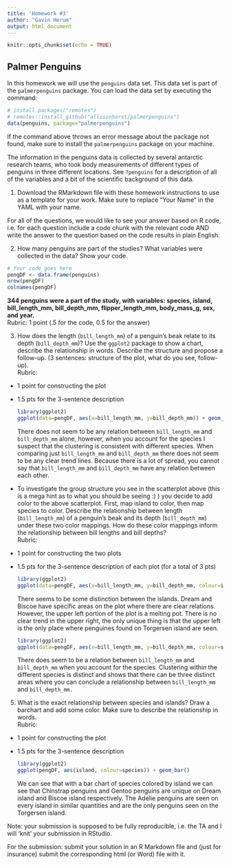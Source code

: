 ```yaml
---
title: 'Homework #3'
author: "Gavin Herum"
output: html_document
---
```


```r
knitr::opts_chunk$set(echo = TRUE)
```

## Palmer Penguins

In this homework we will use the `penguins` data set. This data set is part of the `palmerpenguins` package. You can load the data set by executing the command:

```r
# install.packages("remotes")
# remotes::install_github("allisonhorst/palmerpenguins")
data(penguins, package="palmerpenguins")
```

If the command above throws an error message about the package not found, make sure to install the `palmerpenguins` package on your machine.

The information in the penguins data is collected by several antarctic research teams, who took body measurements of different types of penguins in three different locations. See `?penguins` for a description of all of the variables and a bit of the scientific background of this data.

1.  Download the RMarkdown file with these homework instructions to use as a template for your work. Make sure to replace "Your Name" in the YAML with your name.

For all of the questions, we would like to see your answer based on R code, i.e. for each question include a code chunk with the relevant code AND write the answer to the question based on the code results in plain English.

2.  How many penguins are part of the studies? What variables were collected in the data? Show your code.

```r
# Your code goes here
pengDF <- data.frame(penguins)
nrow(pengDF)
colnames(pengDF)

```

**344 penguins were a part of the study, with variables: species, island, bill_length_mm, bill_depth_mm, flipper_length_mm, body_mass_g, sex, and year.**<br> Rubric: 1 point (.5 for the code, 0.5 for the answer)

3.  How does the length (`bill_length_mm`) of a penguin's beak relate to its depth (`bill_depth_mm`)? Use the `ggplot2` package to show a chart, describe the relationship in words. Describe the structure and propose a follow-up. (3 sentences: structure of the plot, what do you see, follow-up). <br> Rubric:

-   1 point for constructing the plot

-   1.5 pts for the 3-sentence description

    ```r
    library(ggplot2)
    ggplot(data=pengDF, aes(x=bill_length_mm, y=bill_depth_mm)) + geom_point()
    ```

    There does not seem to be any relation between `bill_length_mm` and `bill_depth_mm` alone, however, when you account for the species I suspect that the clustering is consistent with different species. When comparing just `bill_length_mm` and `bill_depth_mm` there does not seem to be any clear trend lines. Because there is a lot of spread, you cannot say that `bill_length_mm` and `bill_depth_mm` have any relation between each other.

-   To investigate the group structure you see in the scatterplot above (this is a mega hint as to what you should be seeing :) ) you decide to add color to the above scatterplot. First, map island to color, then map species to color. Describe the relationship between length (`bill_length_mm`) of a penguin's beak and its depth (`bill_depth_mm`) under these two color mappings. How do these color mappings inform the relationship between bill lengths and bill depths? <br> Rubric:

```{=html}
<!-- -->
```
-   1 point for constructing the two plots

-   1.5 pts for the 3-sentence description of each plot (for a total of 3 pts)

    ```r
    library(ggplot2)
    ggplot(data=pengDF, aes(x=bill_length_mm, y=bill_depth_mm, colour=island)) + geom_point()
    ```

    There seems to be some distinction between the islands. Dream and Biscoe have specific areas on the plot where there are clear relations. However, the upper left portion of the plot is a melting pot. There is no clear trend in the upper right, the only unique thing is that the upper left is the only place where penguines found on Torgersen island are seen.

    ```r
    library(ggplot2)
    ggplot(data=pengDF, aes(x=bill_length_mm, y=bill_depth_mm, colour=species)) + geom_point()
    ```

    There does seem to be a relation between `bill_length_mm` and `bill_depth_mm` when you account for the species. Clustering within the different species is distinct and shows that there can be three distinct areas where you can conclude a relationship between `bill_length_mm` and `bill_depth_mm.`

5.  What is the exact relationship between species and islands? Draw a barchart and add some color. Make sure to describe the relationship in words.<br> Rubric:

-   1 point for constructing the plot

-   1.5 pts for the 3-sentence description

    ```r
    library(ggplot2)
    ggplot(pengDF, aes(island, colour=species)) + geom_bar()
    ```

    We can see that with a bar chart of species colored by island we can see that Chinstrap penguins and Gentoo penguins are unique on Dream island and Biscoe island respectively. The Adelie penguins are seen on every island in similar quantities and are the only penguins seen on the Torgersen island.

Note: your submission is supposed to be fully reproducible, i.e. the TA and I will 'knit' your submission in RStudio.

For the submission: submit your solution in an R Markdown file and (just for insurance) submit the corresponding html (or Word) file with it.
